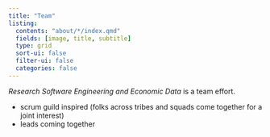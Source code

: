 ```yaml
---
title: "Team"
listing:
  contents: "about/*/index.qmd"
  fields: [image, title, subtitle]
  type: grid
  sort-ui: false
  filter-ui: false
  categories: false
---
```


*Research Software Engineering and Economic Data* is a team effort. 

- scrum guild inspired (folks across tribes and squads come together for a joint interest)
- leads coming together
